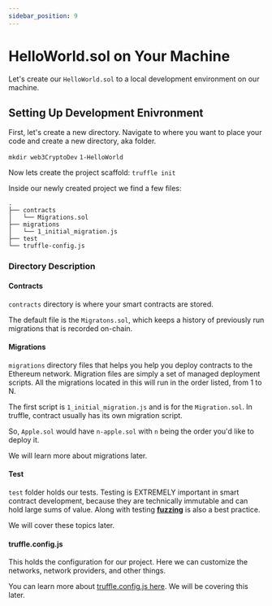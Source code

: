 ```yaml
---
sidebar_position: 9
---
```


# HelloWorld.sol on Your Machine

Let's create our `HelloWorld.sol` to a local development environment on our machine.

## Setting Up Development Enivronment

First, let's create a new directory. Navigate to where you want to place your code and create a new directory, aka folder.

`mkdir web3CryptoDev`
`1-HelloWorld`

Now lets create the project scaffold:
`truffle init`

Inside our newly created project we find a few files:

```
.
├── contracts
│   └── Migrations.sol
├── migrations
│   └── 1_initial_migration.js
├── test
└── truffle-config.js
```

### Directory Description

#### Contracts

`contracts` directory is where your smart contracts are stored.

The default file is the `Migratons.sol`, which keeps a history of previously run migrations that is recorded on-chain.

#### Migrations

`migrations` directory files that helps you help you deploy contracts to the Ethereum network. Migration files are simply a set of managed deployment scripts. All the migrations located in this will run in the order listed, from 1 to N.

The first script is `1_initial_migration.js` and is for the `Migration.sol`. In truffle, contract usually has its own migration script.

So, `Apple.sol` would have `n-apple.sol` with `n` being the order you'd like to deploy it.

We will learn more about migrations later.

#### Test

`test` folder holds our tests. Testing is EXTREMELY important in smart contract development, because they are technically immutable and can hold large sums of value. Along with testing [**fuzzing**](https://consensys.net/diligence/scribble/) is also a best practice.

We will cover these topics later.

#### truffle.config.js

This holds the configuration for our project. Here we can customize the networks, network providers, and other things.

You can learn more about [truffle.config.js here](https://trufflesuite.com/docs/truffle/reference/configuration/). We will be covering this later.
